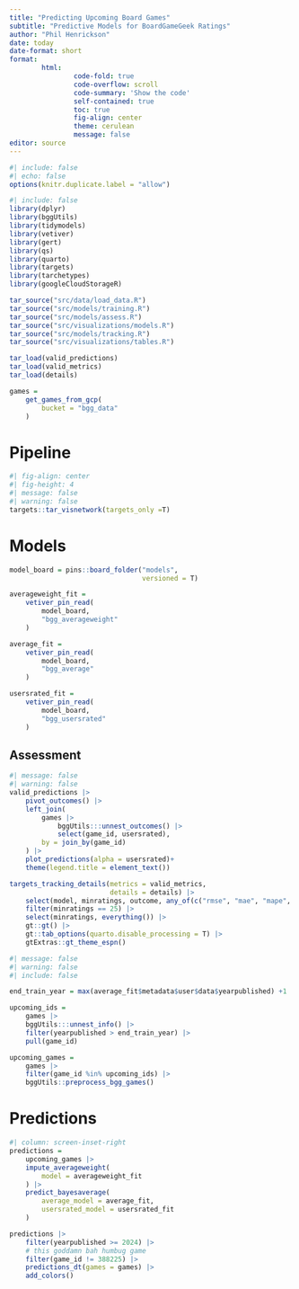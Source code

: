 ```yaml
---
title: "Predicting Upcoming Board Games"
subtitle: "Predictive Models for BoardGameGeek Ratings"
author: "Phil Henrickson"
date: today
date-format: short
format: 
        html:
                code-fold: true
                code-overflow: scroll
                code-summary: 'Show the code'
                self-contained: true
                toc: true
                fig-align: center
                theme: cerulean
                message: false
editor: source
---
```

```r
#| include: false
#| echo: false
options(knitr.duplicate.label = "allow")
```

```r
#| include: false
library(dplyr)
library(bggUtils)
library(tidymodels)
library(vetiver)
library(gert)
library(qs)
library(quarto)
library(targets)
library(tarchetypes)
library(googleCloudStorageR)

tar_source("src/data/load_data.R")
tar_source("src/models/training.R")
tar_source("src/models/assess.R")
tar_source("src/visualizations/models.R")
tar_source("src/models/tracking.R")
tar_source("src/visualizations/tables.R")

tar_load(valid_predictions)
tar_load(valid_metrics)
tar_load(details)

games = 
    get_games_from_gcp(
        bucket = "bgg_data"
    )
```


# Pipeline

<!-- # ```{r, results = "asis", echo = FALSE} -->
<!-- #   cat(c("```{mermaid}", targets::tar_mermaid(targets_only = T), "```"), sep = "\n") -->
<!-- # ``` -->


```r
#| fig-align: center
#| fig-height: 4
#| message: false
#| warning: false
targets::tar_visnetwork(targets_only =T)

```

# Models

```r

model_board = pins::board_folder("models",
                                 versioned = T)

averageweight_fit = 
    vetiver_pin_read(
        model_board,
        "bgg_averageweight"
    )

average_fit = 
    vetiver_pin_read(
        model_board,
        "bgg_average"
    )

usersrated_fit = 
    vetiver_pin_read(
        model_board,
        "bgg_usersrated"
    )

```

## Assessment

```r
#| message: false
#| warning: false
valid_predictions |>
    pivot_outcomes() |>
    left_join(
        games |>
            bggUtils:::unnest_outcomes() |>
            select(game_id, usersrated),
        by = join_by(game_id)
    ) |>
    plot_predictions(alpha = usersrated)+
    theme(legend.title = element_text())

```

```r

targets_tracking_details(metrics = valid_metrics,
                         details = details) |>
    select(model, minratings, outcome, any_of(c("rmse", "mae", "mape", "rsq", "ccc"))) |>
    filter(minratings == 25) |>
    select(minratings, everything()) |>
    gt::gt() |>
    gt::tab_options(quarto.disable_processing = T) |>
    gtExtras::gt_theme_espn()

```


```r
#| message: false
#| warning: false
#| include: false

end_train_year = max(average_fit$metadata$user$data$yearpublished) +1

upcoming_ids = 
    games |>
    bggUtils:::unnest_info() |>
    filter(yearpublished > end_train_year) |>
    pull(game_id)

upcoming_games = 
    games |>
    filter(game_id %in% upcoming_ids) |>
    bggUtils::preprocess_bgg_games()

```

# Predictions

```r
#| column: screen-inset-right
predictions = 
    upcoming_games |>
    impute_averageweight(
        model = averageweight_fit
    ) |>
    predict_bayesaverage(
        average_model = average_fit,
        usersrated_model = usersrated_fit
    )

predictions |>
    filter(yearpublished >= 2024) |>
    # this goddamn bah humbug game
    filter(game_id != 388225) |>
    predictions_dt(games = games) |>
    add_colors()

```

